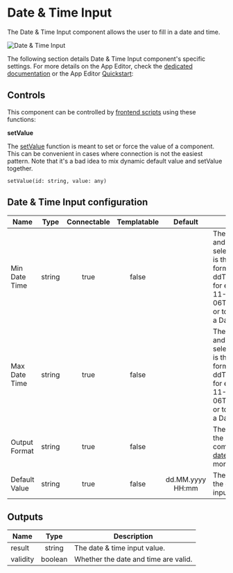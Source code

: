 
# Date & Time Input

The Date & Time Input component allows the user to fill in a date and time.

![Date & Time Input](../../assets/apps/4_app_component_library/date_time_input.png "Date & Time Input")

The following section details Date & Time Input component's specific settings. For more details on the App Editor, check the [dedicated documentation](../0_app_editor/index.mdx) or the App Editor [Quickstart](../../getting_started/7_apps_quickstart/index.mdx):

<div className="grid grid-cols-2 gap-6 mb-4">
	<DocCard
		color="orange"
		title="App Editor Documentation"
		description="The app editor is a low-code builder to create custom User Interfaces with a mix of drag-and-drop and code."
		href="/docs/apps/app_editor"
	/>
	<DocCard
		color="orange"
		title="Apps Quickstart"
		description="Learn how to build your first app in a matter of minutes."
		href="/docs/getting_started/apps_quickstart"
	/>
</div>

## Controls

This component can be controlled by [frontend scripts](../3_app-runnable-panel.mdx#frontend-scripts) using these functions:

**setValue**

The [setValue](../3_app-runnable-panel.mdx#setvalue) function is meant to set or force the value of a component. This can be convenient in cases where connection is not the easiest pattern. Note that it's a bad idea to mix dynamic default value and setValue together.

`setValue(id: string, value: any)`

<div className="grid grid-cols-2 gap-6 mb-4">
	<DocCard
		color="orange"
		title="Runnable Editor"
		description="Learn how to create and configure Apps runnables."
		href="/docs/apps/app-runnable-panel"
	/>
</div>

## Date & Time Input configuration

| Name          |  Type  | Connectable | Templatable | Default | Description                          |
| ------------- | :----: | :---------: | :---------: | :-----: | ------------------------------------ |
| Min Date Time       | string |    true     |    false    |         | The minimum date and time that can be selected. The format is the ISO 8601 format: "yyyy-MM-ddTHH:mm:ss:SSSZ", for example "2021-11-06T23:39:30.000Z", or toISOString() from a Date  |
| Max Date Time       | string |    true     |    false    |         | The maximum date and time that can be selected. The format is the ISO 8601 format: "yyyy-MM-ddTHH:mm:ss:SSSZ", for example "2021-11-06T23:39:30.000Z", or toISOString() from a Date  |
| Output Format | string |    true     |    false    |         | The output format of the Date and time component. See [date-fns format](https://date-fns.org/) for more information.  |
| Default Value | string |    true     |    false    |    dd.MM.yyyy HH:mm     | The default value of the date and time input. |

## Outputs

| Name   |  Type  | Description           |
| ------ | :----: | --------------------- |
| result | string | The date & time input value. |
| validity | boolean | Whether the date and time are valid. |
